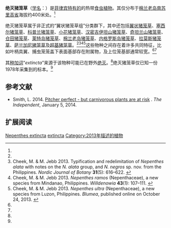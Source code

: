 {{Speciesbox
|image = Nepenthes extincta botanical illustration.jpg
|image_caption = 马丁·奇克与马修·杰布对绝灭猪笼草的模式描述中的插图
|taxon=Nepenthes extincta
|authority = [[马修·杰布|Jebb]] & [[马丁·奇克|Cheek]] (2013)<ref name=extincta>Cheek, M. & M. Jebb 2013. Recircumscription of the ''Nepenthes alata'' group (Caryophyllales: Nepenthaceae), in the Philippines, with four new species. ''European Journal of Taxonomy'' '''69''': 1–23. {{DOI|10.5852/ejt.2013.69}}</ref>
|synonyms =
}}

'''绝灭猪笼草'''（[[学名|学名]]：''{{lang|la|Nepenthes extincta}}''）是[[菲律宾|菲律宾]][[特有种|特有的]]的热带[[食虫植物|食虫植物]]。其仅分布于[[棉兰老岛|棉兰老岛]][[南苏里高省|南苏里高省]]海拔约400米处。<ref name=extincta />

绝灭猪笼草属于非正式的“翼状猪笼草组”分类群下，其中还包括[[翼状猪笼草|翼状猪笼草]]{{small|（''N. alata''）}}、[[塞西尔猪笼草|塞西尔猪笼草]]{{small|（''N. ceciliae''）}}、[[科普兰猪笼草|科普兰猪笼草]]{{small|（''N. copelandii''）}}、[[小花猪笼草|小花猪笼草]]{{small|（''N. graciliflora''）}}、[[汉密吉伊坦山猪笼草|汉密吉伊坦山猪笼草]]{{small|（''N. hamiguitanensi''）}}、[[奇坦兰山猪笼草|奇坦兰山猪笼草]]{{small|（''N. kitanglad''）}}、[[仓田猪笼草|仓田猪笼草]]{{small|（''N. kurata''）}}、[[莱特岛猪笼草|莱特岛猪笼草]]{{small|（''N. leyte''）}}、[[棉兰老岛猪笼草|棉兰老岛猪笼草]]{{small|（''N. mindanaoensis''）}}、[[内格罗斯岛猪笼草|内格罗斯岛猪笼草]]{{small|（''N. negros''）}}、[[拉莫斯猪笼草|拉莫斯猪笼草]]{{small|（''N. ramos''）}}、[[萨兰加尼猪笼草|萨兰加尼猪笼草]]{{small|（''N. saranganiensis''）}}及[[超基猪笼草|超基猪笼草]]{{small|（''N. ultra''）}}。<ref name=extincta /><ref name=negros>Cheek, M. & M. Jebb 2013. Typification and redelimitation of ''Nepenthes alata'' with notes on the ''N. alata'' group, and ''N. negros'' sp. nov. from the Philippines. ''Nordic Journal of Botany'' '''31'''(5): 616–622. {{DOI|10.1111/j.1756-1051.2012.00099.x}}</ref><ref name=ramos>Cheek, M. & M. Jebb 2013. ''Nepenthes ramos'' (Nepenthaceae), a new species from Mindanao, Philippines. ''Willdenowia'' '''43'''(1): 107–111. {{DOI|10.3372/wi.43.43112}}</ref><ref name=ultra>Cheek, M. & M. Jebb 2013. ''Nepenthes ultra'' (Nepenthaceae), a new species from Luzon, Philippines. ''Blumea'', published online on October 24, 2013. {{DOI|10.3767/000651913X675124}}</ref>这些物种之间存在着许多共同特征，比如叶柄具翼、捕虫笼笼盖下表面基部存在附属物，及上位笼基部通常较宽。<ref name=extincta /><ref name=negros />

其[[种加词|种加词]]“''extincta''”来源于该物种可能已在野外[[绝灭|绝灭]]。<ref name=extincta />绝灭猪笼草仅已知一份1978年采集到的标本。<ref name=extincta />

==参考文献==
{{reflist|2}}
{{refbegin}}
* Smith, L. 2014. [http://www.independent.co.uk/news/science/pitcher-perfect--but-carnivorous-plants-are-at-risk-9039195.html Pitcher perfect - but carnivorous plants are at risk] {{Wayback|url=http://www.independent.co.uk/news/science/pitcher-perfect--but-carnivorous-plants-are-at-risk-9039195.html |date=20140112072047 }}. ''The Independent'', January 5, 2014. <!--http://www.webcitation.org/6MQzt4wuV-->
{{refend}}

== 扩展阅读 ==
{{refbegin|2}}
{{commons-inline|Nepenthes extincta|绝灭猪笼草}}
{{wikispecies-inline|Nepenthes extincta|绝灭猪笼草}}
{{refend}}

{{Nepenthes}}
{{Taxonbar|from=Q15391408}}

[[Category:亚洲食虫植物|Nepenthes extincta]]
[[Category:猪笼草属|extincta]]
[[Category:2013年描述的植物|Category:2013年描述的植物]]